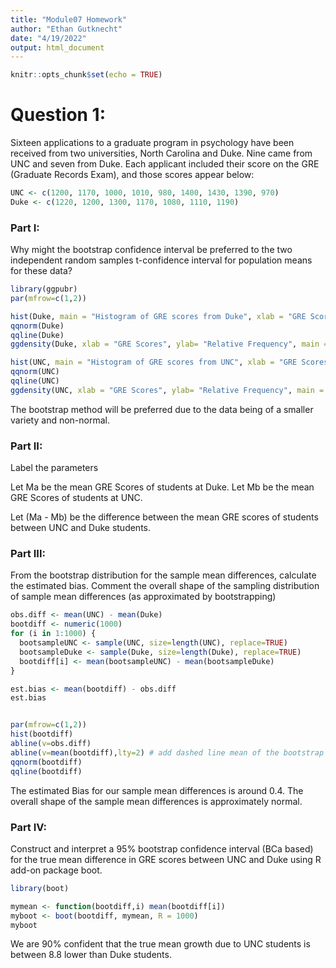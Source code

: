 ---
title: "Module07 Homework"
author: "Ethan Gutknecht"
date: "4/19/2022"
output: html_document
---

```{r setup, include=FALSE}
knitr::opts_chunk$set(echo = TRUE)
```

# Question 1:
Sixteen  applications  to  a  graduate  program  in  psychology  have  been received from two universities, North Carolina and Duke.  Nine came from UNC and seven from Duke.  Each applicant included their score on the GRE (Graduate Records Exam), and those scores appear below:
```{r}
UNC <- c(1200, 1170, 1000, 1010, 980, 1400, 1430, 1390, 970)
Duke <- c(1220, 1200, 1300, 1170, 1080, 1110, 1190)
```


### Part I:
Why might the bootstrap confidence interval be preferred to the two independent random samples t-confidence interval for population means for these data?
```{r}
library(ggpubr)
par(mfrow=c(1,2))

hist(Duke, main = "Histogram of GRE scores from Duke", xlab = "GRE Scores", ylab = "Frequency")
qqnorm(Duke)
qqline(Duke)
ggdensity(Duke, xlab = "GRE Scores", ylab= "Relative Frequency", main = "Density Plot of GRE Scores from Duke")

hist(UNC, main = "Histogram of GRE scores from UNC", xlab = "GRE Scores", ylab = "Frequency")
qqnorm(UNC)
qqline(UNC)
ggdensity(UNC, xlab = "GRE Scores", ylab= "Relative Frequency", main = "Density Plot of GRE Scores from UNC")
```
The bootstrap method will be preferred due to the data being of a smaller variety and non-normal.

### Part II:
Label the parameters

Let Ma be the mean GRE Scores of students at Duke. 
Let Mb be the mean GRE Scores of students at UNC. 

Let (Ma - Mb) be the difference between the mean GRE scores of students between UNC and Duke students.



### Part III:
From  the  bootstrap  distribution  for  the  sample  mean  differences,  calculate  the estimated bias. Comment the overall shape of the sampling distribution of sample mean differences (as approximated by bootstrapping) 
```{r}
obs.diff <- mean(UNC) - mean(Duke)
bootdiff <- numeric(1000)
for (i in 1:1000) {
  bootsampleUNC <- sample(UNC, size=length(UNC), replace=TRUE)
  bootsampleDuke <- sample(Duke, size=length(Duke), replace=TRUE)
  bootdiff[i] <- mean(bootsampleUNC) - mean(bootsampleDuke)
}

est.bias <- mean(bootdiff) - obs.diff
est.bias


par(mfrow=c(1,2))
hist(bootdiff)
abline(v=obs.diff)
abline(v=mean(bootdiff),lty=2) # add dashed line mean of the bootstrap dist
qqnorm(bootdiff)
qqline(bootdiff)
```
The estimated Bias for our sample mean differences is around 0.4. The overall shape of the sample mean differences is approximately normal.


### Part IV:
Construct and interpret a 95% bootstrap confidence interval (BCa based) for the true mean difference in GRE scores between UNC and Duke using R add-on package boot.
```{r}
library(boot)

mymean <- function(bootdiff,i) mean(bootdiff[i])
myboot <- boot(bootdiff, mymean, R = 1000)
myboot
```
We are 90% confident that the true mean growth due to UNC students is between 8.8 lower than Duke students.

